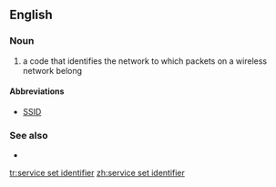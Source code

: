 ==English==

===Noun===
{{en-noun}}

# {{lb|en|networking}} a code that identifies the network to which packets on a wireless network belong

====Abbreviations====
* [[SSID]]

===See also===
* {{pedialite}}

[[tr:service set identifier]]
[[zh:service set identifier]]